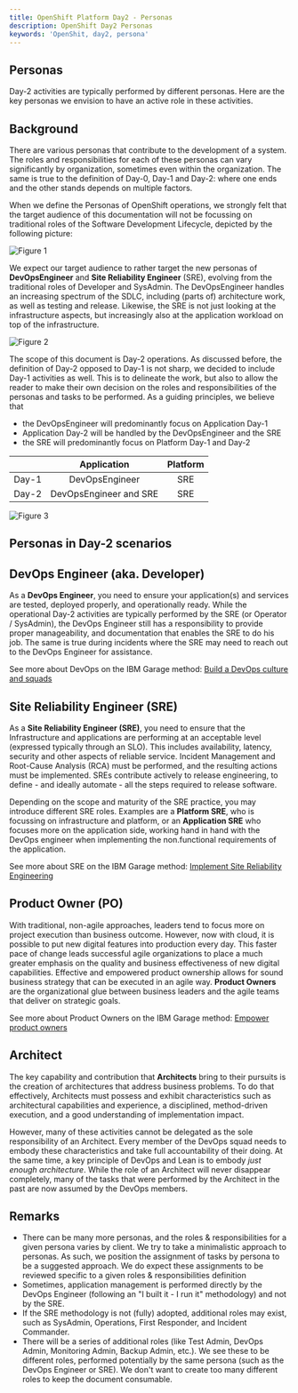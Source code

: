 ```yaml
---
title: OpenShift Platform Day2 - Personas
description: OpenShift Day2 Personas
keywords: 'OpenShit, day2, persona'
---
```


## Personas

Day-2 activities are typically performed by different personas. Here are the key personas we envision to have an active role in these activities.

## Background

There are various personas that contribute to the development of a system. The roles and responsibilities for each of these personas can vary significantly by organization, sometimes even within the organization. The same is true to the definition of Day-0, Day-1 and Day-2: where one ends and the other stands depends on multiple factors.

When we define the Personas of OpenShift operations, we strongly felt that the target audience of this documentation will not be focussing on traditional roles of the Software Development Lifecycle, depicted by the following picture:

![Figure 1](./images/Persona1.PNG "Figure 1")

We expect our target audience to rather target the new personas of **DevOpsEngineer** and **Site Reliability Engineer** (SRE), evolving from the traditional roles of Developer and SysAdmin. The DevOpsEngineer handles an increasing spectrum of the SDLC, including (parts of) architecture work, as well as testing and release. Likewise, the SRE is not just looking at the infrastructure aspects, but increasingly also at the application workload on top of the infrastructure.

![Figure 2](./images/Persona2.PNG "Figure 2")

The scope of this document is Day-2 operations. As discussed before, the definition of Day-2 opposed to Day-1 is not sharp, we decided to include Day-1 activities as well. This is to delineate the work, but also to allow the reader to make their own decision on the roles and responsibilities of the personas and tasks to be performed. 
As a guiding principles, we believe that
- the DevOpsEngineer will predominantly focus on Application Day-1
- Application Day-2 will be handled by the DevOpsEngineer and the SRE
- the SRE will predominantly focus on Platform Day-1 and Day-2

|               | Application    | Platform       |
| :------------ |:--------------:| :-------------:|
| Day-1         | DevOpsEngineer | SRE            |
| Day-2         | DevOpsEngineer and SRE       | SRE            |


![Figure 3](./images/Persona4.png "Figure 3")

## Personas in Day-2 scenarios

## DevOps Engineer (aka. Developer)
As a **DevOps Engineer**, you need to ensure your application(s) and services are tested, deployed properly, and operationally ready. While the operational Day-2 activities are typically performed by the SRE (or Operator / SysAdmin), the DevOps Engineer still has a responsibility to provide proper manageability, and documentation that enables the SRE to do his job. The same is true during incidents where the SRE may need to reach out to the DevOps Engineer for assistance.

See more about DevOps on the IBM Garage method: [Build a DevOps culture and squads](https://www.ibm.com/garage/method/practices/culture/practice_building_culture/)

## Site Reliability Engineer (SRE)
As a **Site Reliability Engineer (SRE)**, you need to ensure that the Infrastructure and applications are performing at an acceptable level (expressed typically through an SLO). This includes availability, latency, security and other aspects of reliable service. Incident Management and Root-Cause Analysis (RCA) must be performed, and the resulting actions must be implemented. SREs contribute actively to release engineering, to define - and ideally automate - all the steps required to release software.

Depending on the scope and maturity of the SRE practice, you may introduce different SRE roles. Examples are a **Platform SRE**, who is focussing on infrastructure and platform, or an **Application SRE** who focuses more on the application side, working hand in hand with the DevOps engineer when implementing the non.functional requirements of the application.

See more about SRE on the IBM Garage method: [Implement Site Reliability Engineering](https://www.ibm.com/garage/method/practices/manage/site-reliability-engineering)

## Product Owner (PO)
With traditional, non-agile approaches, leaders tend to focus more on project execution than business outcome. However, now with cloud, it is possible to put new digital features into production every day. This faster pace of change leads successful agile organizations to place a much greater emphasis on the quality and business effectiveness of new digital capabilities. Effective and empowered product ownership allows for sound business strategy that can be executed in an agile way. **Product Owners** are the organizational glue between business leaders and the agile teams that deliver on strategic goals.

See more about Product Owners on the IBM Garage method: [Empower product owners](https://www.ibm.com/garage/method/practices/culture/empower-product-owners/)



## Architect
The key capability and contribution that **Architects** bring to their pursuits is the creation of architectures that address business problems. To do that effectively, Architects must possess and exhibit characteristics such as architectural capabilities and experience, a disciplined, method-driven execution, and a good understanding of implementation impact. 

However, many of these activities cannot be delegated as the sole responsibility of an Architect. Every member of the DevOps squad needs to embody these characteristics and take full accountability of their doing. At the same time, a key principle of DevOps and Lean is to embody _just enough architecture_. While the role of an Architect will never disappear completely, many of the tasks that were performed by the Architect in the past are now assumed by the DevOps members.



## Remarks
- There can be many more personas, and the roles & responsibilities for a given persona varies by client. We try to take a minimalistic approach to personas. As such, we position the assignment of tasks by persona to be a suggested approach. We do expect these assignments to be reviewed specific to a given roles & responsibilities definition
- Sometimes, application management is performed directly by the DevOps Engineer (following an "I built it - I run it" methodology) and not by the SRE. 
- If the SRE methodology is not (fully) adopted, additional roles may exist, such as SysAdmin, Operations, First Responder, and Incident Commander.
- There will be a series of additional roles (like Test Admin, DevOps Admin, Monitoring Admin, Backup Admin, etc.). We see these to be different roles, performed potentially by the same persona (such as the DevOps Engineer or SRE). We don't want to create too many different roles to keep  the document consumable.

